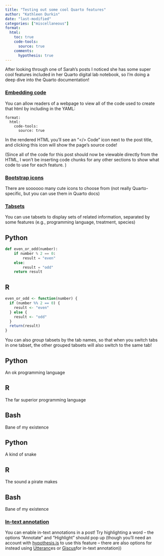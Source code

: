 ```yaml
---
title: "Testing out some cool Quarto features"
author: "Kathleen Durkin"
date: "last-modified"
categories: ["miscellaneous"]
format:
  html:
    toc: true
    code-tools: 
      source: true
    comments:
      hypothesis: true
---
```


After looking through one of Sarah's posts I noticed she has some super cool features included in her Quarto digital lab notebook, so I'm doing a deep dive into the Quarto documentation!

### [Embedding code](https://quarto.org/docs/output-formats/html-code.html#code-tools)

You can allow readers of a webpage to view all of the code used to create that html by including in the YAML:

```         
format:
  html:
    code-tools:
      source: true
```

In the rendered HTML you'll see an "\</\> Code" icon next to the post title, and clicking this icon will show the page's source code!

(Since all of the code for this post should now be viewable directly from the HTML, I won't be inserting code chunks for any other sections to show what code to use for each feature. )

### [Bootstrap icons](https://icons.getbootstrap.com/)

There are soooooo many cute icons to choose from (not really Quarto-specific, but you can use them in Quarto docs)

### [Tabsets](https://quarto.org/docs/output-formats/html-basics.html#tabsets)

You can use tabsets to display sets of related information, separated by some features (e.g., programming language, treatment, species)

::: panel-tabset
## Python

``` python
def even_or_odd(number):
    if number % 2 == 0:
        result = "even"
    else:
        result = "odd"
    return result
```

## R

``` r
even_or_odd <- function(number) {
  if (number %% 2 == 0) {
    result <- "even"
  } else {
    result <- "odd"
  }
  return(result)
}
```
:::

You can also *group* tabsets by the tab names, so that when you switch tabs in one tabset, the other grouped tabsets will also switch to the same tab!

::: {.panel-tabset group="language"}
## Python

An ok programming language

## R

The far superior programming language

## Bash

Bane of my existence
:::

::: {.panel-tabset group="language"}
## Python

A kind of snake

## R

The sound a pirate makes

## Bash

Bane of my existence
:::

### [In-text annotation](https://quarto.org/docs/output-formats/html-basics.html#commenting)

You can enable in-text annotations in a post! Try highlighting a word -- the options "Annotate" and "Highlight" should pop up (though you'll need an account with [hypothesis.is](https://web.hypothes.is/) to use this feature -- there are also options for instead using [Utteranc](https://utteranc.es/)es or [Giscus](https://giscus.app/)for in-text annotation))
